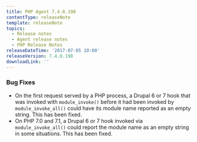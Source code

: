 ```yaml
---
title: PHP Agent 7.4.0.198
contentType: releaseNote
template: releaseNote
topics:
  - Release notes
  - Agent release notes
  - PHP Release Notes
releaseDateTime: '2017-07-05 10:00'
releaseVersion: 7.4.0.198
downloadLink: ''
---
```


### Bug Fixes

* On the first request served by a PHP process, a Drupal 6 or 7 hook that was invoked with `module_invoke()` before it had been invoked by `module_invoke_all()` could have its module name reported as an empty string. This has been fixed.
* On PHP 7.0 and 7.1, a Drupal 6 or 7 hook invoked via `module_invoke_all()` could report the module name as an empty string in some situations. This has been fixed.
